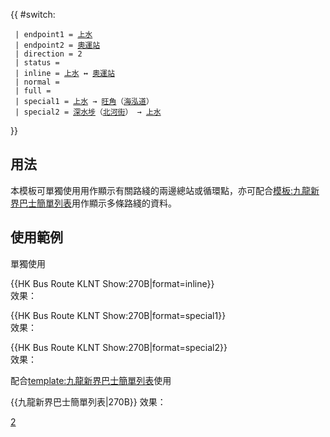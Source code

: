 {{ #switch: {{{format|}}}
  | endpoint1 = [[上水巴士總站|上水]]
  | endpoint2 = [[奧運站公共運輸交匯處|奧運站]]
  | direction = 2
  | status = 
  | inline = [[上水巴士總站|上水]] ↔ [[奧運站公共運輸交匯處|奧運站]]
  | normal =
  | full =
  | special1 = [[上水巴士總站|上水]] → [[旺角]]（[[海泓道]]）
  | special2 = [[深水埗]]（[[北河街]]） → [[上水巴士總站|上水]]
}}<noinclude>
==用法==
本模板可單獨使用用作顯示有關路綫的兩邊總站或循環點，亦可配合[[模板:九龍新界巴士簡單列表]]用作顯示多條路綫的資料。

==使用範例==
;單獨使用
<nowiki>{{HK Bus Route KLNT Show:270B|format=inline}}</nowiki><br>
效果：{{HK Bus Route KLNT Show:270B|format=inline}}

<nowiki>{{HK Bus Route KLNT Show:270B|format=special1}}</nowiki><br>
效果：{{HK Bus Route KLNT Show:270B|format=special1}}

<nowiki>{{HK Bus Route KLNT Show:270B|format=special2}}</nowiki><br>
效果：{{HK Bus Route KLNT Show:270B|format=special2}}

;配合[[template:九龍新界巴士簡單列表]]使用
<nowiki>{{九龍新界巴士簡單列表|270B}}</nowiki>
效果：{{九龍新界巴士簡單列表|270B}}
[[Category:九龍巴士路線模板|2]]</noinclude>
